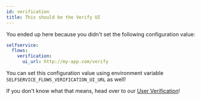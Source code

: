 ```yaml
---
id: verification
title: This should be the Verify UI
---
```


You ended up here because you didn't set the following configuration value:

```yaml title="path/to/kratos/config.yml
selfservice:
  flows:
    verification:
      ui_url: http://my-app.com/verify
```

You can set this configuration value using environment variable `SELFSERVICE_FLOWS_VERIFICATION_UI_URL` as well!

If you don't know what that means, head over to our
[User Verification](../self-service/flows/verify-email-account-activation.mdx)!
